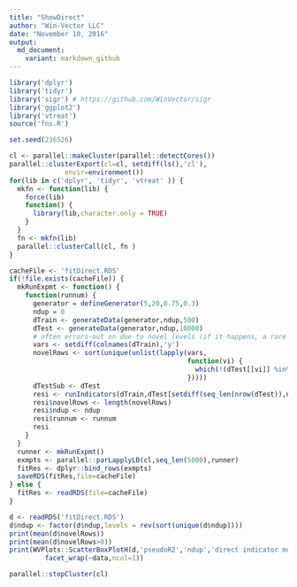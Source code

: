 ```yaml
---
title: "ShowDirect"
author: "Win-Vector LLC"
date: "November 10, 2016"
output:
  md_document:
    variant: markdown_github
---
```



```r
library('dplyr')
library('tidyr')
library('sigr') # https://github.com/WinVector/sigr
library('ggplot2')
library('vtreat')
source('fns.R')

set.seed(236526)

cl <- parallel::makeCluster(parallel::detectCores())
parallel::clusterExport(cl=cl, setdiff(ls(),'cl'),
              envir=environment())
for(lib in c('dplyr', 'tidyr', 'vtreat' )) {
  mkfn <- function(lib) {
    force(lib)
    function() {
      library(lib,character.only = TRUE)
    }
  }
  fn <- mkfn(lib)
  parallel::clusterCall(cl, fn )
}
```




```r
cacheFile <- 'fitDirect.RDS'
if(!file.exists(cacheFile)) {
  mkRunExpmt <- function() {
    function(runnum) {
      generator = defineGenerator(5,20,0.75,0.3)
      ndup = 0
      dTrain <- generateData(generator,ndup,500)
      dTest <- generateData(generator,ndup,10000)
      # often errors-out on due to novel levels (if it happens, a rare but possible event)
      vars <- setdiff(colnames(dTrain),'y')
      novelRows <- sort(unique(unlist(lapply(vars,
                                             function(vi) {
                                               which(!(dTest[[vi]] %in% unique(dTrain[[vi]])))
                                             }))))
      dTestSub <- dTest
      resi <- runIndicators(dTrain,dTest[setdiff(seq_len(nrow(dTest)),novelRows),,drop=FALSE])
      resi$novelRows <- length(novelRows)
      resi$ndup <- ndup
      resi$runnum <- runnum
      resi
    }
  }
  runner <- mkRunExpmt()
  exmpts <- parallel::parLapplyLB(cl,seq_len(5000),runner)
  fitRes <- dplyr::bind_rows(exmpts)
  saveRDS(fitRes,file=cacheFile)
} else {
  fitRes <- readRDS(file=cacheFile)
}
```

```r
d <- readRDS('fitDirect.RDS')
d$ndup <- factor(d$ndup,levels = rev(sort(unique(d$ndup))))
print(mean(d$novelRows))
print(mean(d$novelRows>0))
print(WVPlots::ScatterBoxPlotH(d,'pseudoR2','ndup','direct indicator model performance') +
         facet_wrap(~data,ncol=1))
```

```r
parallel::stopCluster(cl)
```

